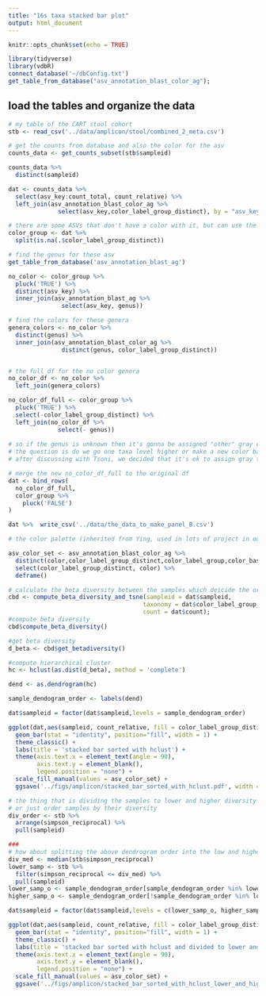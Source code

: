 ```yaml
---
title: "16s taxa stacked bar plot"
output: html_document
---
```


```r
knitr::opts_chunk$set(echo = TRUE)
```

```r
library(tidyverse)
library(vdbR)
connect_database('~/dbConfig.txt')
get_table_from_database("asv_annotation_blast_color_ag");
```


## load the tables and organize the data

```r
# my table of the CART stool cohort
stb <- read_csv('../data/amplicon/stool/combined_2_meta.csv')

# get the counts from database and also the color for the asv 
counts_data <- get_counts_subset(stb$sampleid)

counts_data %>% 
  distinct(sampleid)
```


```r
dat <- counts_data %>% 
  select(asv_key:count_total, count_relative) %>% 
  left_join(asv_annotation_blast_color_ag %>% 
              select(asv_key,color_label_group_distinct), by = "asv_key")

# there are some ASVs that don't have a color with it, but can use the color for the genus level
color_group <- dat %>% 
  split(is.na(.$color_label_group_distinct))

# find the genus for these asv
get_table_from_database('asv_annotation_blast_ag')

no_color <- color_group %>% 
  pluck('TRUE') %>% 
  distinct(asv_key) %>% 
  inner_join(asv_annotation_blast_ag %>% 
               select(asv_key, genus)) 

# find the colors for these genera
genera_colors <- no_color %>% 
  distinct(genus) %>% 
  inner_join(asv_annotation_blast_color_ag %>% 
               distinct(genus, color_label_group_distinct))


# the full df for the no color genera
no_color_df <- no_color %>% 
  left_join(genera_colors)

no_color_df_full <- color_group %>% 
  pluck('TRUE') %>% 
  select(-color_label_group_distinct) %>% 
  left_join(no_color_df %>% 
              select(- genus))
  
# so if the genus is unknown then it's gonna be assigned "other" gray color  
# the question is do we go one taxa level higher or make a new color base and shades for the new asv
# after discussing with Tsoni, we decided that it's ok to assign gray to the unknown genus 

# merge the new no_color_df_full to the original df
dat <- bind_rows(
  no_color_df_full,
  color_group %>% 
    pluck('FALSE')
)   

dat %>%  write_csv('../data/the_data_to_make_panel_B.csv')
```


```r
# the color palette (inherited from Ying, used in lots of project in our lab, the palette used in the NEJM paper Fig 2D https://www.nejm.org/doi/full/10.1056/NEJMoa1900623)

asv_color_set <- asv_annotation_blast_color_ag %>% 
  distinct(color,color_label_group_distinct,color_label_group,color_base) %>% 
  select(color_label_group_distinct, color) %>% 
  deframe()
```

```r
# calculate the beta diversity between the samples which deicide the order of the samples in the plot
cbd <- compute_beta_diversity_and_tsne(sampleid = dat$sampleid, 
                                      taxonomy = dat$color_label_group_distinct,
                                      count = dat$count);
#compute beta diversity
cbd$compute_beta_diversity()
```

```r
#get beta diversity
d_beta <- cbd$get_betadiversity() 

#compute hierarchical cluster
hc <- hclust(as.dist(d_beta), method = 'complete')

dend <- as.dendrogram(hc)

sample_dendogram_order <- labels(dend)

dat$sampleid = factor(dat$sampleid,levels = sample_dendogram_order)

ggplot(dat,aes(sampleid, count_relative, fill = color_label_group_distinct) ) +
  geom_bar(stat = "identity", position="fill", width = 1) +
  theme_classic() +
  labs(title = 'stacked bar sorted with hclust') +
  theme(axis.text.x = element_text(angle = 90),
        axis.text.y = element_blank(),
        legend.position = "none") +
  scale_fill_manual(values = asv_color_set) +
  ggsave('../figs/amplicon/stacked_bar_sorted_with_hclust.pdf', width = 7, height = 5)

```

```r
# the thing that is dividing the samples to lower and higher diversity 
# or just order samples by their diversity
div_order <- stb %>% 
  arrange(simpson_reciprocal) %>% 
  pull(sampleid)

###
# how about splitting the above dendrogram order into the low and higher diversity groups
div_med <- median(stb$simpson_reciprocal)
lower_samp <- stb %>% 
  filter(simpson_reciprocal <= div_med) %>% 
  pull(sampleid)
lower_samp_o <- sample_dendogram_order[sample_dendogram_order %in% lower_samp]
higher_samp_o <- sample_dendogram_order[!sample_dendogram_order %in% lower_samp]

dat$sampleid = factor(dat$sampleid,levels = c(lower_samp_o, higher_samp_o))

ggplot(dat,aes(sampleid, count_relative, fill = color_label_group_distinct) ) +
  geom_bar(stat = "identity", position="fill", width = 1) +
  theme_classic() +
  labs(title = 'stacked bar sorted with hclust and divided to lower and higher diversity') +
  theme(axis.text.x = element_text(angle = 90),
        axis.text.y = element_blank(),
        legend.position = "none") +
  scale_fill_manual(values = asv_color_set) +
  ggsave('../figs/amplicon/stacked_bar_sorted_with_hclust_lower_and_higher_diversity.pdf', width = 7, height = 5)
```

